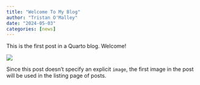 ```yaml
---
title: "Welcome To My Blog"
author: "Tristan O'Malley"
date: "2024-05-03"
categories: [news]
---
```


This is the first post in a Quarto blog. Welcome!

![](thumbnail.jpg)

Since this post doesn't specify an explicit `image`, the first image in the post will be used in the listing page of posts.
